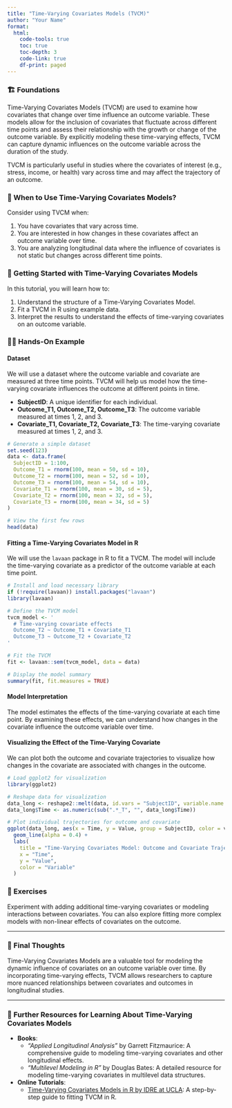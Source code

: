 ```yaml
---
title: "Time-Varying Covariates Models (TVCM)"
author: "Your Name"
format: 
  html:
    code-tools: true
    toc: true
    toc-depth: 3
    code-link: true
    df-print: paged
---
```


### 🏗️ Foundations

Time-Varying Covariates Models (TVCM) are used to examine how covariates that change over time influence an outcome variable. These models allow for the inclusion of covariates that fluctuate across different time points and assess their relationship with the growth or change of the outcome variable. By explicitly modeling these time-varying effects, TVCM can capture dynamic influences on the outcome variable across the duration of the study.

TVCM is particularly useful in studies where the covariates of interest (e.g., stress, income, or health) vary across time and may affect the trajectory of an outcome.

<div class="when-to-use-section">

### 🤔 When to Use Time-Varying Covariates Models?

Consider using TVCM when:

1. You have covariates that vary across time.
2. You are interested in how changes in these covariates affect an outcome variable over time.
3. You are analyzing longitudinal data where the influence of covariates is not static but changes across different time points.

</div>

<div class="getting-started-section">

### 🚀 Getting Started with Time-Varying Covariates Models

In this tutorial, you will learn how to:

1. Understand the structure of a Time-Varying Covariates Model.
2. Fit a TVCM in R using example data.
3. Interpret the results to understand the effects of time-varying covariates on an outcome variable.

</div>

<div class="hands-on-section">

### 👩‍💻 Hands-On Example

#### Dataset

We will use a dataset where the outcome variable and covariate are measured at three time points. TVCM will help us model how the time-varying covariate influences the outcome at different points in time.

- **SubjectID**: A unique identifier for each individual.
- **Outcome_T1, Outcome_T2, Outcome_T3**: The outcome variable measured at times 1, 2, and 3.
- **Covariate_T1, Covariate_T2, Covariate_T3**: The time-varying covariate measured at times 1, 2, and 3.

```r
# Generate a simple dataset
set.seed(123)
data <- data.frame(
  SubjectID = 1:100,
  Outcome_T1 = rnorm(100, mean = 50, sd = 10),
  Outcome_T2 = rnorm(100, mean = 52, sd = 10),
  Outcome_T3 = rnorm(100, mean = 54, sd = 10),
  Covariate_T1 = rnorm(100, mean = 30, sd = 5),
  Covariate_T2 = rnorm(100, mean = 32, sd = 5),
  Covariate_T3 = rnorm(100, mean = 34, sd = 5)
)

# View the first few rows
head(data)
```

#### Fitting a Time-Varying Covariates Model in R

We will use the `lavaan` package in R to fit a TVCM. The model will include the time-varying covariate as a predictor of the outcome variable at each time point.

```r
# Install and load necessary library
if (!require(lavaan)) install.packages("lavaan")
library(lavaan)

# Define the TVCM model
tvcm_model <- '
  # Time-varying covariate effects
  Outcome_T2 ~ Outcome_T1 + Covariate_T1
  Outcome_T3 ~ Outcome_T2 + Covariate_T2
'

# Fit the TVCM
fit <- lavaan::sem(tvcm_model, data = data)

# Display the model summary
summary(fit, fit.measures = TRUE)
```

#### Model Interpretation

The model estimates the effects of the time-varying covariate at each time point. By examining these effects, we can understand how changes in the covariate influence the outcome variable over time.

#### Visualizing the Effect of the Time-Varying Covariate

We can plot both the outcome and covariate trajectories to visualize how changes in the covariate are associated with changes in the outcome.

```r
# Load ggplot2 for visualization
library(ggplot2)

# Reshape data for visualization
data_long <- reshape2::melt(data, id.vars = "SubjectID", variable.name = "Time", value.name = "Value")
data_long$Time <- as.numeric(sub(".*_T", "", data_long$Time))

# Plot individual trajectories for outcome and covariate
ggplot(data_long, aes(x = Time, y = Value, group = SubjectID, color = variable)) +
  geom_line(alpha = 0.4) +
  labs(
    title = "Time-Varying Covariates Model: Outcome and Covariate Trajectories",
    x = "Time",
    y = "Value",
    color = "Variable"
  )
```

</div>

### 🛝 Exercises

Experiment with adding additional time-varying covariates or modeling interactions between covariates. You can also explore fitting more complex models with non-linear effects of covariates on the outcome.

---

### 💭 Final Thoughts

Time-Varying Covariates Models are a valuable tool for modeling the dynamic influence of covariates on an outcome variable over time. By incorporating time-varying effects, TVCM allows researchers to capture more nuanced relationships between covariates and outcomes in longitudinal studies.

---

### 🔗 Further Resources for Learning About Time-Varying Covariates Models

- **Books**:
   - *"Applied Longitudinal Analysis"* by Garrett Fitzmaurice: A comprehensive guide to modeling time-varying covariates and other longitudinal effects.
   - *"Multilevel Modeling in R"* by Douglas Bates: A detailed resource for modeling time-varying covariates in multilevel data structures.

- **Online Tutorials**:
   - [Time-Varying Covariates Models in R by IDRE at UCLA](https://stats.oarc.ucla.edu/r/seminars/time-varying-covariates/): A step-by-step guide to fitting TVCM in R.

</div>
